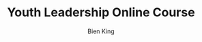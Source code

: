 ---
title: "Youth Leadership Online Course"
courseImage: "./assets/slide_animation.png"
videoID: "xlcZ8GumiEI"
author: "Bien King"
initialCTAText: "Get Started"
initialCTAColor: "blue"
initialCTALink: "curriculum"
initialCTATextColor: "white"
overviewHeading: "Course Overview"
overviewBody: |
    Welcome to this **complete** guide to youth leadership for sustainability!
    In this comprehensive course you will learn:

    - Todo
    - Todo
    - Todo
    - Todo
    - Todo
faqHeading: "FAQs"
faqBody: |
    1. How long does the course take?
    About 4 hours.
    2. Is the course free?
    Yes!

closingCTAText: "Get Started"
closingCTAColor: "orange"
closingCTALink: "curriculum"
closingCTATextColor: "white"
contactHeading: "Contact"
contactBody: Questions? Email [bien.king@letsreinvent.org]
---
